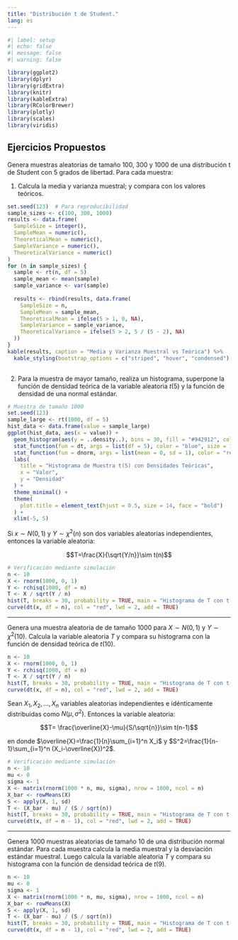 ---
title: "Distribución t de Student."
lang: es
---

```{=html}
<style>
main.content {
text-align: justify}
</style>
```

```{r}
#| label: setup
#| echo: false
#| message: false
#| warning: false

library(ggplot2)
library(dplyr)
library(gridExtra)
library(knitr)
library(kableExtra)
library(RColorBrewer)
library(plotly)
library(scales)
library(viridis)

```

## Ejercicios Propuestos

::: {#exr-muestras_tstudent}

Genera muestras aleatorias de tamaño 100, 300 y 1000 de una distribución t de Student con 5 grados de libertad. Para cada muestra:

1. Calcula la media y varianza muestral; y compara con los valores teóricos.

```{r}
set.seed(123)  # Para reproducibilidad
sample_sizes <- c(100, 300, 1000)
results <- data.frame(
  SampleSize = integer(),
  SampleMean = numeric(),
  TheoreticalMean = numeric(),
  SampleVariance = numeric(),
  TheoreticalVariance = numeric()
)
for (n in sample_sizes) {
  sample <- rt(n, df = 5)
  sample_mean <- mean(sample)
  sample_variance <- var(sample)
  
  results <- rbind(results, data.frame(
    SampleSize = n,
    SampleMean = sample_mean,
    TheoreticalMean = ifelse(5 > 1, 0, NA),
    SampleVariance = sample_variance,
    TheoreticalVariance = ifelse(5 > 2, 5 / (5 - 2), NA)
  ))
}
kable(results, caption = "Media y Varianza Muestral vs Teórica") %>%
  kable_styling(bootstrap_options = c("striped", "hover", "condensed"), full_width = F)
  
```

2. Para la muestra de mayor tamaño, realiza un histograma, superpone la función de densidad teórica de la variable aleatoria $t(5)$ y la función de densidad de una normal estándar.

```{r}
# Muestra de tamaño 1000
set.seed(123)
sample_large <- rt(1000, df = 5)
hist_data <- data.frame(value = sample_large)
ggplot(hist_data, aes(x = value)) +
  geom_histogram(aes(y = ..density..), bins = 30, fill = "#942912", color = "black", alpha = 0.7) +
  stat_function(fun = dt, args = list(df = 5), color = "blue", size = 1.2, linetype = "solid") +
  stat_function(fun = dnorm, args = list(mean = 0, sd = 1), color = "red", size = 1.2, linetype = "dashed") +
  labs(
    title = "Histograma de Muestra t(5) con Densidades Teóricas",
    x = "Valor",
    y = "Densidad"
  ) +
  theme_minimal() +
  theme(
    plot.title = element_text(hjust = 0.5, size = 14, face = "bold")
  ) +
  xlim(-5, 5)

```


:::


::: {#exr-relacion_normal_ji}

::: {#prp-rel_normal_ji}

Si $x\sim N(0,1)$ y $Y\sim \chi^2(n)$ son dos variables aleatorias independientes, entonces la variable aleatoria:

$$T=\frac{X}{\sqrt{Y/n}}\sim t(n)$$

```{r}
# Verificación mediante simulación
n <- 10
X <- rnorm(1000, 0, 1)
Y <- rchisq(1000, df = n)
T <- X / sqrt(Y / n)
hist(T, breaks = 30, probability = TRUE, main = "Histograma de T con t(10)", xlab = "T")
curve(dt(x, df = n), col = "red", lwd = 2, add = TRUE)

```

:::

---

Genera una muestra aleatoria de de tamaño 1000 para $X\sim N(0,1)$ y $Y\sim \chi^2(10)$. Calcula la variable aleatoria $T$ y compara su histograma con la función de densidad teórica de $t(10)$.

```{r}

n <- 10
X <- rnorm(1000, 0, 1)
Y <- rchisq(1000, df = n)
T <- X / sqrt(Y / n)
hist(T, breaks = 30, probability = TRUE, main = "Histograma de T con t(10)", xlab = "T")
curve(dt(x, df = n), col = "red", lwd = 2, add = TRUE)

```

:::


::: {#exr-n_normales}


::: {#prp-n_normal}

Sean $X_1,X_2,\ldots,X_n$ variables aleatorias independientes e idénticamente distribuidas como $N(\mu,\sigma^2)$. Entonces la variable aleatoria:

$$T= \frac{\overline{X}-\mu}{S/\sqrt{n}}\sim t(n-1)$$

en donde $\overline{X}=\frac{1}{n}\sum_{i=1}^n X_i$ y $S^2=\frac{1}{n-1}\sum_{i=1}^n (X_i-\overline{X})^2$.

```{r}
# Verificación mediante simulación
n <- 10
mu <- 0
sigma <- 1
X <- matrix(rnorm(1000 * n, mu, sigma), nrow = 1000, ncol = n)
X_bar <- rowMeans(X)
S <- apply(X, 1, sd)
T <- (X_bar - mu) / (S / sqrt(n))
hist(T, breaks = 30, probability = TRUE, main = "Histograma de T con t(9)", xlab = "T")
curve(dt(x, df = n - 1), col = "red", lwd = 2, add = TRUE)

```

:::

---

Genera 1000 muestras aleatorias de tamaño 10 de una distribución normal estándar. Para cada muestra calcula la media muestral y la desviación estándar muestral. Luego calcula la variable aleatoria $T$ y compara su histograma con la función de densidad teórica de $t(9)$.

```{r}
n <- 10
mu <- 0
sigma <- 1
X <- matrix(rnorm(1000 * n, mu, sigma), nrow = 1000, ncol = n)
X_bar <- rowMeans(X)
S <- apply(X, 1, sd)
T <- (X_bar - mu) / (S / sqrt(n))
hist(T, breaks = 30, probability = TRUE, main = "Histograma de T con t(9)", xlab = "T")
curve(dt(x, df = n - 1), col = "red", lwd = 2, add = TRUE)

```

:::